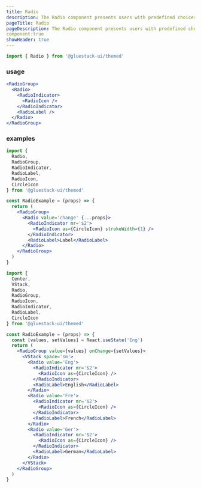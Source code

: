 ```yaml
---
title: Radio
description: The Radio component presents users with predefined choices and enables them to select only one option. It is commonly used for providing a single-choice selection in forms or surveys.
pageTitle: Radio
pageDescription: The Radio component presents users with predefined choices and enables them to select only one option. It is commonly used for providing a single-choice selection in forms or surveys.
component:true
showHeader: true
---
```


```jsx
import { Radio } from '@gluestack-ui/themed'
```

### usage

```jsx
<RadioGroup>
  <Radio>
    <RadioIndicator>
      <RadioIcon />
    </RadioIndicator>
    <RadioLabel />
  </Radio>
</RadioGroup>
```

### examples

```jsx
import {
  Radio,
  RadioGroup,
  RadioIndicator,
  RadioLabel,
  RadioIcon,
  CircleIcon
} from '@gluestack-ui/themed'

const RadioExample = (props) => {
  return (
    <RadioGroup>
      <Radio value='change' {...props}>
        <RadioIndicator mr='$2'>
          <RadioIcon as={CircleIcon} strokeWidth={1} />
        </RadioIndicator>
        <RadioLabel>Label</RadioLabel>
      </Radio>
    </RadioGroup>
  )
}
```

```jsx
import {
  Center,
  VStack,
  Radio,
  RadioGroup,
  RadioIcon,
  RadioIndicator,
  RadioLabel,
  CircleIcon
} from '@gluestack-ui/themed'

const RadioExample = (props) => {
  const [values, setValues] = React.useState('Eng')
  return (
    <RadioGroup value={values} onChange={setValues}>
      <VStack space='sm'>
        <Radio value='Eng'>
          <RadioIndicator mr='$2'>
            <RadioIcon as={CircleIcon} />
          </RadioIndicator>
          <RadioLabel>English</RadioLabel>
        </Radio>
        <Radio value='Fre'>
          <RadioIndicator mr='$2'>
            <RadioIcon as={CircleIcon} />
          </RadioIndicator>
          <RadioLabel>French</RadioLabel>
        </Radio>
        <Radio value='Ger'>
          <RadioIndicator mr='$2'>
            <RadioIcon as={CircleIcon} />
          </RadioIndicator>
          <RadioLabel>German</RadioLabel>
        </Radio>
      </VStack>
    </RadioGroup>
  )
}
```
